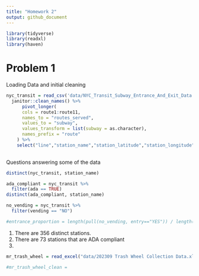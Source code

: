 ```yaml
---
title: "Homework 2"
output: github_document
---
```


```r
library(tidyverse)
library(readxl)
library(haven)
```

# Problem 1
Loading Data and initial cleaning
```r
nyc_transit = read_csv('data/NYC_Transit_Subway_Entrance_And_Exit_Data.csv', na = "") %>% 
  janitor::clean_names() %>% 
      pivot_longer(
      cols = route1:route11,
      names_to = "routes_served",
      values_to = "subway",
      values_transform = list(subway = as.character),
      names_prefix = "route"
    ) %>% 
    select("line","station_name","station_latitude","station_longitude","routes_served", "entry", "vending", "entrance_type", "ada") 
  
```
Questions answering some of the data
```r
distinct(nyc_transit, station_name)

ada_compliant = nyc_transit %>% 
  filter(ada == TRUE)
distinct(ada_compliant, station_name)

no_vending = nyc_transit %>% 
  filter(vending == "NO")

#entrance_proportion = length(pull(no_vending, entry=="YES")) / length(row(no_vending))
```
1. There are 356 distinct stations.
2. There are 73 stations that are ADA compliant
3. 
```r
mr_trash_wheel = read_excel("data/202309 Trash Wheel Collection Data.xlsx", sheet = "Mr. Trash Wheel", skip = 1) %>% janitor::clean_names()
```
```r
#mr_trash_wheel_clean = 
```




